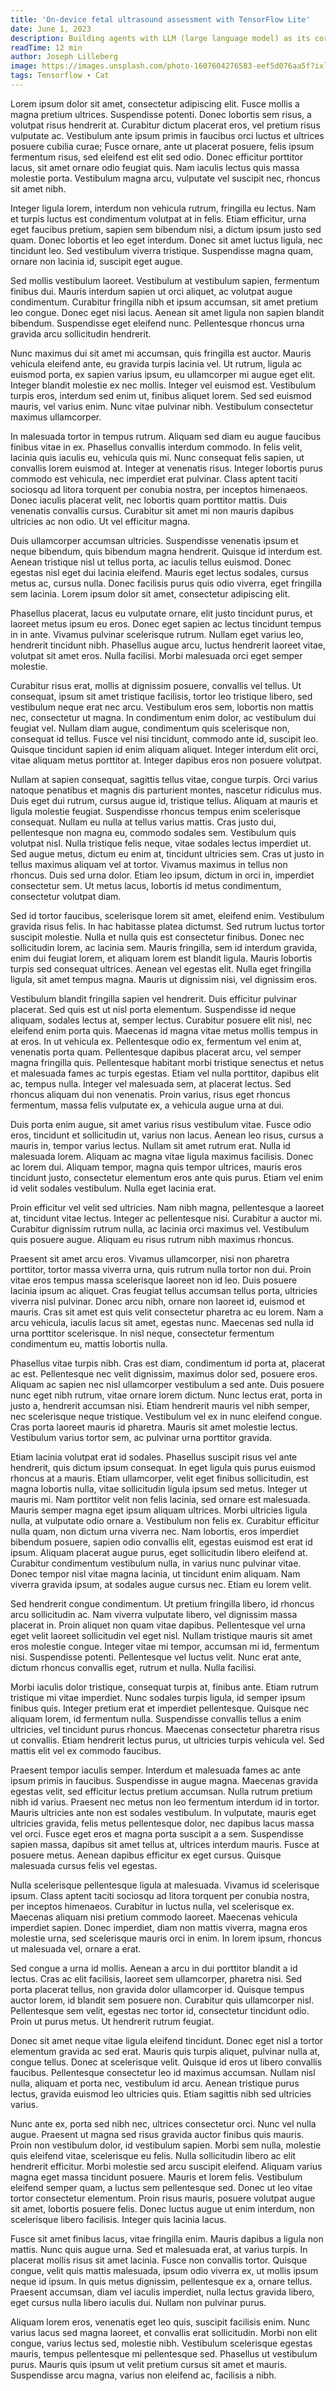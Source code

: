 ```yaml
---
title: 'On-device fetal ultrasound assessment with TensorFlow Lite'
date: June 1, 2023
description: Building agents with LLM (large language model) as its core controller is a cool concept. Several proof-of-concepts demos, such as AutoGPT, GPT-Engineer and BabyAGI, serve as inspiring examples. The potentiality of LLM extends beyond generating well-written copies, stories, essays and programs; it can be framed as a powerful general problem solver.
readTime: 12 min
author: Joseph Lilleberg
image: https://images.unsplash.com/photo-1607604276583-eef5d076aa5f?ixlib=rb-4.0.3&ixid=M3wxMjA3fDB8MHxwaG90by1wYWdlfHx8fGVufDB8fHx8fA%3D%3D&auto=format&fit=crop&w=2274&q=80
tags: Tensorflow ∙ Cat
---
```


Lorem ipsum dolor sit amet, consectetur adipiscing elit. Fusce mollis a magna pretium ultrices. Suspendisse potenti. Donec lobortis sem risus, a volutpat risus hendrerit at. Curabitur dictum placerat eros, vel pretium risus vulputate ac. Vestibulum ante ipsum primis in faucibus orci luctus et ultrices posuere cubilia curae; Fusce ornare, ante ut placerat posuere, felis ipsum fermentum risus, sed eleifend est elit sed odio. Donec efficitur porttitor lacus, sit amet ornare odio feugiat quis. Nam iaculis lectus quis massa molestie porta. Vestibulum magna arcu, vulputate vel suscipit nec, rhoncus sit amet nibh.

Integer ligula lorem, interdum non vehicula rutrum, fringilla eu lectus. Nam et turpis luctus est condimentum volutpat at in felis. Etiam efficitur, urna eget faucibus pretium, sapien sem bibendum nisi, a dictum ipsum justo sed quam. Donec lobortis et leo eget interdum. Donec sit amet luctus ligula, nec tincidunt leo. Sed vestibulum viverra tristique. Suspendisse magna quam, ornare non lacinia id, suscipit eget augue.

Sed mollis vestibulum laoreet. Vestibulum at vestibulum sapien, fermentum finibus dui. Mauris interdum sapien ut orci aliquet, ac volutpat augue condimentum. Curabitur fringilla nibh et ipsum accumsan, sit amet pretium leo congue. Donec eget nisi lacus. Aenean sit amet ligula non sapien blandit bibendum. Suspendisse eget eleifend nunc. Pellentesque rhoncus urna gravida arcu sollicitudin hendrerit.

Nunc maximus dui sit amet mi accumsan, quis fringilla est auctor. Mauris vehicula eleifend ante, eu gravida turpis lacinia vel. Ut rutrum, ligula ac euismod porta, ex sapien varius ipsum, eu ullamcorper mi augue eget elit. Integer blandit molestie ex nec mollis. Integer vel euismod est. Vestibulum turpis eros, interdum sed enim ut, finibus aliquet lorem. Sed sed euismod mauris, vel varius enim. Nunc vitae pulvinar nibh. Vestibulum consectetur maximus ullamcorper.

In malesuada tortor in tempus rutrum. Aliquam sed diam eu augue faucibus finibus vitae in ex. Phasellus convallis interdum commodo. In felis velit, lacinia quis iaculis eu, vehicula quis mi. Nunc consequat felis sapien, ut convallis lorem euismod at. Integer at venenatis risus. Integer lobortis purus commodo est vehicula, nec imperdiet erat pulvinar. Class aptent taciti sociosqu ad litora torquent per conubia nostra, per inceptos himenaeos. Donec iaculis placerat velit, nec lobortis quam porttitor mattis. Duis venenatis convallis cursus. Curabitur sit amet mi non mauris dapibus ultricies ac non odio. Ut vel efficitur magna.

Duis ullamcorper accumsan ultricies. Suspendisse venenatis ipsum et neque bibendum, quis bibendum magna hendrerit. Quisque id interdum est. Aenean tristique nisl ut tellus porta, ac iaculis tellus euismod. Donec egestas nisl eget dui lacinia eleifend. Mauris eget lectus sodales, cursus metus ac, cursus nulla. Donec facilisis purus quis odio viverra, eget fringilla sem lacinia. Lorem ipsum dolor sit amet, consectetur adipiscing elit.

Phasellus placerat, lacus eu vulputate ornare, elit justo tincidunt purus, et laoreet metus ipsum eu eros. Donec eget sapien ac lectus tincidunt tempus in in ante. Vivamus pulvinar scelerisque rutrum. Nullam eget varius leo, hendrerit tincidunt nibh. Phasellus augue arcu, luctus hendrerit laoreet vitae, volutpat sit amet eros. Nulla facilisi. Morbi malesuada orci eget semper molestie.

Curabitur risus erat, mollis at dignissim posuere, convallis vel tellus. Ut consequat, ipsum sit amet tristique facilisis, tortor leo tristique libero, sed vestibulum neque erat nec arcu. Vestibulum eros sem, lobortis non mattis nec, consectetur ut magna. In condimentum enim dolor, ac vestibulum dui feugiat vel. Nullam diam augue, condimentum quis scelerisque non, consequat id tellus. Fusce vel nisi tincidunt, commodo ante id, suscipit leo. Quisque tincidunt sapien id enim aliquam aliquet. Integer interdum elit orci, vitae aliquam metus porttitor at. Integer dapibus eros non posuere volutpat.

Nullam at sapien consequat, sagittis tellus vitae, congue turpis. Orci varius natoque penatibus et magnis dis parturient montes, nascetur ridiculus mus. Duis eget dui rutrum, cursus augue id, tristique tellus. Aliquam at mauris et ligula molestie feugiat. Suspendisse rhoncus tempus enim scelerisque consequat. Nullam eu nulla at tellus varius mattis. Cras justo dui, pellentesque non magna eu, commodo sodales sem. Vestibulum quis volutpat nisl. Nulla tristique felis neque, vitae sodales lectus imperdiet ut. Sed augue metus, dictum eu enim at, tincidunt ultricies sem. Cras ut justo in tellus maximus aliquam vel at tortor. Vivamus maximus in tellus non rhoncus. Duis sed urna dolor. Etiam leo ipsum, dictum in orci in, imperdiet consectetur sem. Ut metus lacus, lobortis id metus condimentum, consectetur volutpat diam.

Sed id tortor faucibus, scelerisque lorem sit amet, eleifend enim. Vestibulum gravida risus felis. In hac habitasse platea dictumst. Sed rutrum luctus tortor suscipit molestie. Nulla et nulla quis est consectetur finibus. Donec nec sollicitudin lorem, ac lacinia sem. Mauris fringilla, sem id interdum gravida, enim dui feugiat lorem, et aliquam lorem est blandit ligula. Mauris lobortis turpis sed consequat ultrices. Aenean vel egestas elit. Nulla eget fringilla ligula, sit amet tempus magna. Mauris ut dignissim nisi, vel dignissim eros.

Vestibulum blandit fringilla sapien vel hendrerit. Duis efficitur pulvinar placerat. Sed quis est ut nisl porta elementum. Suspendisse id neque aliquam, sodales lectus at, semper lectus. Curabitur posuere elit nisl, nec eleifend enim porta quis. Maecenas id magna vitae metus mollis tempus in at eros. In ut vehicula ex. Pellentesque odio ex, fermentum vel enim at, venenatis porta quam. Pellentesque dapibus placerat arcu, vel semper magna fringilla quis. Pellentesque habitant morbi tristique senectus et netus et malesuada fames ac turpis egestas. Etiam vel nulla porttitor, dapibus elit ac, tempus nulla. Integer vel malesuada sem, at placerat lectus. Sed rhoncus aliquam dui non venenatis. Proin varius, risus eget rhoncus fermentum, massa felis vulputate ex, a vehicula augue urna at dui.

Duis porta enim augue, sit amet varius risus vestibulum vitae. Fusce odio eros, tincidunt et sollicitudin ut, varius non lacus. Aenean leo risus, cursus a mauris in, tempor varius lectus. Nullam sit amet rutrum erat. Nulla id malesuada lorem. Aliquam ac magna vitae ligula maximus facilisis. Donec ac lorem dui. Aliquam tempor, magna quis tempor ultrices, mauris eros tincidunt justo, consectetur elementum eros ante quis purus. Etiam vel enim id velit sodales vestibulum. Nulla eget lacinia erat.

Proin efficitur vel velit sed ultricies. Nam nibh magna, pellentesque a laoreet at, tincidunt vitae lectus. Integer ac pellentesque nisi. Curabitur a auctor mi. Curabitur dignissim rutrum nulla, ac lacinia orci maximus vel. Vestibulum quis posuere augue. Aliquam eu risus rutrum nibh maximus rhoncus.

Praesent sit amet arcu eros. Vivamus ullamcorper, nisi non pharetra porttitor, tortor massa viverra urna, quis rutrum nulla tortor non dui. Proin vitae eros tempus massa scelerisque laoreet non id leo. Duis posuere lacinia ipsum ac aliquet. Cras feugiat tellus accumsan tellus porta, ultricies viverra nisl pulvinar. Donec arcu nibh, ornare non laoreet id, euismod et mauris. Cras sit amet est quis velit consectetur pharetra ac eu lorem. Nam a arcu vehicula, iaculis lacus sit amet, egestas nunc. Maecenas sed nulla id urna porttitor scelerisque. In nisl neque, consectetur fermentum condimentum eu, mattis lobortis nulla.

Phasellus vitae turpis nibh. Cras est diam, condimentum id porta at, placerat ac est. Pellentesque nec velit dignissim, maximus dolor sed, posuere eros. Aliquam ac sapien nec nisl ullamcorper vestibulum a sed ante. Duis posuere nunc eget nibh rutrum, vitae ornare lorem dictum. Nunc lectus erat, porta in justo a, hendrerit accumsan nisi. Etiam hendrerit mauris vel nibh semper, nec scelerisque neque tristique. Vestibulum vel ex in nunc eleifend congue. Cras porta laoreet mauris id pharetra. Mauris sit amet molestie lectus. Vestibulum varius tortor sem, ac pulvinar urna porttitor gravida.

Etiam lacinia volutpat erat id sodales. Phasellus suscipit risus vel ante hendrerit, quis dictum ipsum consequat. In eget ligula quis purus euismod rhoncus at a mauris. Etiam ullamcorper, velit eget finibus sollicitudin, est magna lobortis nulla, vitae sollicitudin ligula ipsum sed metus. Integer ut mauris mi. Nam porttitor velit non felis lacinia, sed ornare est malesuada. Mauris semper magna eget ipsum aliquam ultrices. Morbi ultricies ligula nulla, at vulputate odio ornare a. Vestibulum non felis ex. Curabitur efficitur nulla quam, non dictum urna viverra nec. Nam lobortis, eros imperdiet bibendum posuere, sapien odio convallis elit, egestas euismod est erat id ipsum. Aliquam placerat augue purus, eget sollicitudin libero eleifend at. Curabitur condimentum vestibulum nulla, in varius nunc pulvinar vitae. Donec tempor nisl vitae magna lacinia, ut tincidunt enim aliquam. Nam viverra gravida ipsum, at sodales augue cursus nec. Etiam eu lorem velit.

Sed hendrerit congue condimentum. Ut pretium fringilla libero, id rhoncus arcu sollicitudin ac. Nam viverra vulputate libero, vel dignissim massa placerat in. Proin aliquet non quam vitae dapibus. Pellentesque vel urna eget velit laoreet sollicitudin vel eget nisl. Nullam tristique mauris sit amet eros molestie congue. Integer vitae mi tempor, accumsan mi id, fermentum nisi. Suspendisse potenti. Pellentesque vel luctus velit. Nunc erat ante, dictum rhoncus convallis eget, rutrum et nulla. Nulla facilisi.

Morbi iaculis dolor tristique, consequat turpis at, finibus ante. Etiam rutrum tristique mi vitae imperdiet. Nunc sodales turpis ligula, id semper ipsum finibus quis. Integer pretium erat et imperdiet pellentesque. Quisque nec aliquam lorem, id fermentum nulla. Suspendisse convallis tellus a enim ultricies, vel tincidunt purus rhoncus. Maecenas consectetur pharetra risus ut convallis. Etiam hendrerit lectus purus, ut ultricies turpis vehicula vel. Sed mattis elit vel ex commodo faucibus.

Praesent tempor iaculis semper. Interdum et malesuada fames ac ante ipsum primis in faucibus. Suspendisse in augue magna. Maecenas gravida egestas velit, sed efficitur lectus pretium accumsan. Nulla rutrum pretium nibh id varius. Praesent nec metus non leo fermentum interdum id in tortor. Mauris ultricies ante non est sodales vestibulum. In vulputate, mauris eget ultricies gravida, felis metus pellentesque dolor, nec dapibus lacus massa vel orci. Fusce eget eros et magna porta suscipit a a sem. Suspendisse sapien massa, dapibus sit amet tellus at, ultrices interdum mauris. Fusce at posuere metus. Aenean dapibus efficitur ex eget cursus. Quisque malesuada cursus felis vel egestas.

Nulla scelerisque pellentesque ligula at malesuada. Vivamus id scelerisque ipsum. Class aptent taciti sociosqu ad litora torquent per conubia nostra, per inceptos himenaeos. Curabitur in luctus nulla, vel scelerisque ex. Maecenas aliquam nisi pretium commodo laoreet. Maecenas vehicula imperdiet sapien. Donec imperdiet, diam non mattis viverra, magna eros molestie urna, sed scelerisque mauris orci in enim. In lorem ipsum, rhoncus ut malesuada vel, ornare a erat.

Sed congue a urna id mollis. Aenean a arcu in dui porttitor blandit a id lectus. Cras ac elit facilisis, laoreet sem ullamcorper, pharetra nisi. Sed porta placerat tellus, non gravida dolor ullamcorper id. Quisque tempus auctor lorem, id blandit sem posuere non. Curabitur quis ullamcorper nisl. Pellentesque sem velit, egestas nec tortor id, consectetur tincidunt odio. Proin ut purus metus. Ut hendrerit rutrum feugiat.

Donec sit amet neque vitae ligula eleifend tincidunt. Donec eget nisl a tortor elementum gravida ac sed erat. Mauris quis turpis aliquet, pulvinar nulla at, congue tellus. Donec at scelerisque velit. Quisque id eros ut libero convallis faucibus. Pellentesque consectetur leo id maximus accumsan. Nullam nisl nulla, aliquam et porta nec, vestibulum id arcu. Aenean tristique purus lectus, gravida euismod leo ultricies quis. Etiam sagittis nibh sed ultricies varius.

Nunc ante ex, porta sed nibh nec, ultrices consectetur orci. Nunc vel nulla augue. Praesent ut magna sed risus gravida auctor finibus quis mauris. Proin non vestibulum dolor, id vestibulum sapien. Morbi sem nulla, molestie quis eleifend vitae, scelerisque eu felis. Nulla sollicitudin libero ac elit hendrerit efficitur. Morbi molestie sed arcu suscipit eleifend. Aliquam varius magna eget massa tincidunt posuere. Mauris et lorem felis. Vestibulum eleifend semper quam, a luctus sem pellentesque sed. Donec ut leo vitae tortor consectetur elementum. Proin risus mauris, posuere volutpat augue sit amet, lobortis posuere felis. Donec luctus augue ut enim interdum, non scelerisque libero facilisis. Integer quis lacinia lacus.

Fusce sit amet finibus lacus, vitae fringilla enim. Mauris dapibus a ligula non mattis. Nunc quis augue urna. Sed et malesuada erat, at varius turpis. In placerat mollis risus sit amet lacinia. Fusce non convallis tortor. Quisque congue, velit quis mattis malesuada, ipsum odio viverra ex, ut mollis ipsum neque id ipsum. In quis metus dignissim, pellentesque ex a, ornare tellus. Praesent accumsan, diam vel iaculis imperdiet, nulla lectus gravida libero, eget cursus nulla libero iaculis dui. Nullam non pulvinar purus.

Aliquam lorem eros, venenatis eget leo quis, suscipit facilisis enim. Nunc varius lacus sed magna laoreet, et convallis erat sollicitudin. Morbi non elit congue, varius lectus sed, molestie nibh. Vestibulum scelerisque egestas mauris, tempus pellentesque mi pellentesque sed. Phasellus ut vestibulum purus. Mauris quis ipsum ut velit pretium cursus sit amet et mauris. Suspendisse arcu magna, varius non eleifend ac, facilisis a nibh.